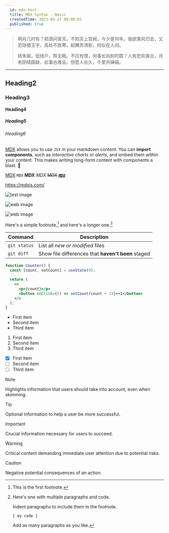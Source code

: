 ```yaml
---
  id: mdx-test
  title: MDX Syntax - Basic
  createdTime: 2023-04-27 00:00:01
  published: true
---
```


> 明月几时有？把酒问青天。不知天上宫阙，今夕是何年。我欲乘风归去，又恐琼楼玉宇，高处不胜寒。起舞弄清影，何似在人间。
>
> 转朱阁，低绮户，照无眠。不应有恨，何事长向别时圆？人有悲欢离合，月有阴晴圆缺，此事古难全。但愿人长久，千里共婵娟。

---

## Heading2

### Heading3

#### Heading4

##### Heading5

###### Heading6

[MDX](https://mdxjs.com) allows you to use `JSX` in your markdown content. You can **import components**, such as _interactive charts_ or _alerts_, and embed them within your content. This makes writing long-form content with components a blast. 🚀

[MDX](https://mdxjs.com) `MDX` **MDX** _MDX_ ~~MDX~~ ~~_**[`MDX`](https://mdxjs.com)**_~~

https://mdxjs.com/

![test image](/images/mdx-test.webp)

![web image](https://w.wallhaven.cc/full/jx/wallhaven-jxl31y.png)

![web image](https://w.wallhaven.cc/full/jx/wallhaven-jxd1x5.jpg)

Here's a simple footnote,[^1] and here's a longer one.[^bignote]

| Command      | Description                                        |
| ------------ | -------------------------------------------------- |
| `git status` | List all _new or modified_ files                   |
| `git diff`   | Show file differences that **haven't been** staged |



```jsx
function Counter() {
  const [count, setCount] = useState(0);

  return (
    <>
      <p>{count}</p>
      <button onClick={() => setCount(count + 1)}>+1</button>
    </>
  );
}
```

- First item
- Second item
- Third item

1. First item
2. Second item
3. Third item

- [x] First item
- [ ] Second item
- [ ] Third item

> [!NOTE]
> Highlights information that users should take into account, even when skimming.

> [!TIP]
> Optional information to help a user be more successful.

> [!IMPORTANT]
> Crucial information necessary for users to succeed.

> [!WARNING]
> Critical content demanding immediate user attention due to potential risks.

> [!CAUTION]
> Negative potential consequences of an action.

[^1]: This is the first footnote.
[^bignote]: Here's one with multiple paragraphs and code.

    Indent paragraphs to include them in the footnote.

    `{ my code }`

    Add as many paragraphs as you like.


<DarkToggle />

<LinkCard
  title="图片懒加载"
  href="https://github.com/suqingyao/blog-demo/tree/main/packages/lazy-load-image"
  description="图片懒加载是一种网页优化技术，使图片只在用户需要查看时加载，而不是在页面加载时一次性加载所有图片。"
  image="https://w.wallhaven.cc/full/jx/wallhaven-jxd1x5.jpg"
/>